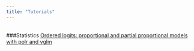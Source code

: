 ```yaml
---
title: "Tutorials"
---
```


<br>
###Statistics
[Ordered logits: proportional and partial proportional models with polr and vglm](ol.partialprop.html)